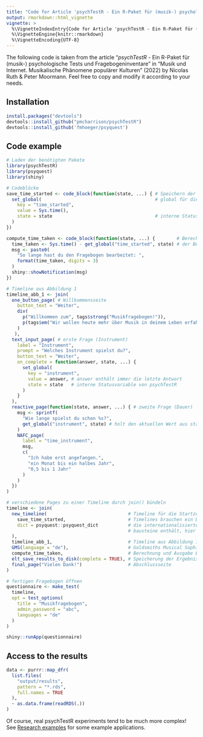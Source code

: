 ```yaml
---
title: "Code for Article 'psychTestR - Ein R-Paket für (musik-) psychologische Tests und Fragebogeninventare'"
output: rmarkdown::html_vignette
vignette: >
  %\VignetteIndexEntry{Code for Article 'psychTestR - Ein R-Paket für (musik-) psychologische Tests und Fragebogeninventare'}
  %\VignetteEngine{knitr::rmarkdown}
  %\VignetteEncoding{UTF-8}
---
```


The following code is taken from the article "*psychTestR* - Ein R-Paket für (musik-) psychologische Tests und Fragebogeninventare" in "Musik und Internet. Musikalische Phänomene populärer Kulturen" (2022) by Nicolas Ruth & Peter Moormann. Feel free to copy and modify it according to your needs. <!-- This link needs to be specified. Viola informs Peter as soon as she knows the link. -->


## Installation
```r
install.packages("devtools")
devtools::install_github("pmcharrison/psychTestR")
devtools::install_github('fmhoeger/psyquest')
```

## Code example 
```r
# Laden der benötigten Pakete
library(psychTestR)
library(psyquest)
library(shiny)

# Codeblöcke
save_time_started <- code_block(function(state, ...) { # Speichern der Startzeit
  set_global(                                          # global für diesen Teilnehmer
    key = "time_started",
    value = Sys.time(),
    state = state                                      # interne Statusvariable von psychTestR
  )
})

compute_time_taken <- code_block(function(state, ...) {        # Berechnung und Ausgabe
  time_taken <- Sys.time() - get_global("time_started", state) # der Bearbeitungsdauer
  msg <- paste0(
    "So lange hast du den Fragebogen bearbeitet: ",
    format(time_taken, digits = 3)
  )
  shiny::showNotification(msg)
})

# Timeline aus Abbildung 1
timeline_abb_1 <- join(
  one_button_page( # Willkommensseite
    button_text = "Weiter",
    div(
      p("Willkommen zum", tags$strong("Musikfragebogen!")),
      p(tags$em("Wir wollen heute mehr über Musik in deinem Leben erfahren."))
    )
   ),
  text_input_page( # erste Frage (Instrument)
    label = "Instrument",
    prompt = "Welches Instrument spielst du?",
    button_text = "Weiter",
    on_complete = function(answer, state, ...) {
      set_global(
        key = "instrument",
        value = answer, # answer enthält immer die letzte Antwort
        state = state   # interne Statusvariable von psychTestR
      )
    }
  ),
  reactive_page(function(state, answer, ...) { # zweite Frage (Dauer)
    msg <- sprintf(
      "Wie lange spielst du schon %s?",
      get_global("instrument", state) # holt den aktuellen Wert aus state
    )
    NAFC_page(
      label = "time_instrument",
      msg,
      c(
        "Ich habe erst angefangen.",
        "ein Monat bis ein halbes Jahr",
        "0,5 bis 1 Jahr"
      )
    )
  })
)

# verschiedene Pages zu einer Timeline durch join() bündeln
timeline <- join(
  new_timeline(                              # Timeline für die Startzeit
    save_time_started,                       # Timelines brauchen ein Dictionary, das
    dict = psyquest::psyquest_dict           # die internationalisierten Sprach-
                                             # bausteine enthält, hier nur ein Dummy.
  ),
  timeline_abb_1,                            # Timeline aus Abbildung 1
  GMS(language = "de"),                      # Goldsmiths Musical Sophistication Index
  compute_time_taken,                        # Berechnung und Ausgabe Bearbeitungsdauer
  elt_save_results_to_disk(complete = TRUE), # Speicherung der Ergebnisse
  final_page("Vielen Dank!")                 # Abschlussseite
)

# fertigen Fragebogen öffnen
questionnaire <- make_test(
  timeline,
  opt = test_options(
    title = "Musikfragebogen",
    admin_password = "abc",
    languages = "de"
  )
)

shiny::runApp(questionnaire)
```

## Access to the results
```r
data <- purrr::map_dfr(
  list.files(
    "output/results",
    pattern = "*.rds",
    full.names = TRUE
  ),
  ~ as.data.frame(readRDS(.))
)
```

Of course, real psychTestR experiments tend to be much more complex!
See [Research examples](https://pmcharrison.github.io/psychTestR/articles/a2-research-examples.html)
for some example applications.
